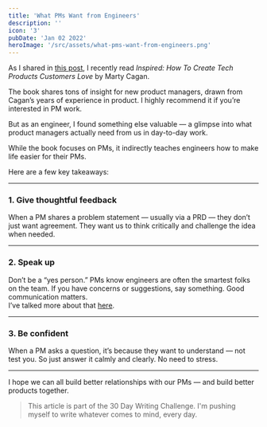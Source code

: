 ```yaml
---
title: 'What PMs Want from Engineers'
description: ''
icon: '3'
pubDate: 'Jan 02 2022'
heroImage: '/src/assets/what-pms-want-from-engineers.png'
---
```


As I shared in [this post](/blog/books-i-read-in-2021/), I recently read *Inspired: How To Create Tech Products Customers Love* by Marty Cagan.

The book shares tons of insight for new product managers, drawn from Cagan’s years of experience in product. I highly recommend it if you’re interested in PM work.

But as an engineer, I found something else valuable — a glimpse into what product managers actually need from us in day-to-day work.

While the book focuses on PMs, it indirectly teaches engineers how to make life easier for their PMs.

Here are a few key takeaways:

---

### 1. Give thoughtful feedback

When a PM shares a problem statement — usually via a PRD — they don’t just want agreement. They want us to think critically and challenge the idea when needed.

---

### 2. Speak up

Don’t be a “yes person.” PMs know engineers are often the smartest folks on the team. If you have concerns or suggestions, say something. Good communication matters.  
I’ve talked more about that [here](/blog/communicating-as-an-engineer/).

---

### 3. Be confident

When a PM asks a question, it’s because they want to understand — not test you. So just answer it calmly and clearly. No need to stress.

---

I hope we can all build better relationships with our PMs — and build better products together.

> This article is part of the 30 Day Writing Challenge. I'm pushing myself to write whatever comes to mind, every day.
